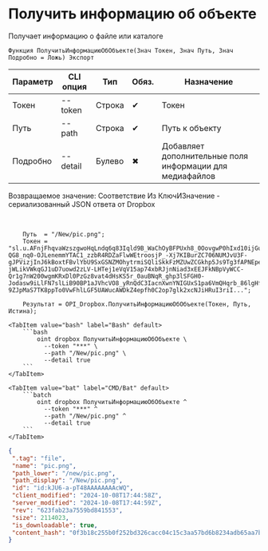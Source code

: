 ﻿---
sidebar_position: 1
---


# Получить информацию об объекте
 Получает информацию о файле или каталоге



`Функция ПолучитьИнформациюОбОбъекте(Знач Токен, Знач Путь, Знач Подробно = Ложь) Экспорт`

  | Параметр | CLI опция | Тип | Обяз. | Назначение |
  |-|-|-|-|-|
  | Токен | --token | Строка | &#x2714; | Токен |
  | Путь | --path | Строка | &#x2714; | Путь к объекту |
  | Подробно | --detail | Булево | &#x2716; | Добавляет дополнительные поля информации для медиафайлов |

  
  Возвращаемое значение:   Соответствие Из КлючИЗначение - сериализованный JSON ответа от Dropbox

<br/>




```bsl title="Пример использования для 1С:Предприятие/OneScript"
    Путь  = "/New/pic.png";
    Токен = "sl.u.AFnjFhqvaWzszgwoHqLndq6q83Iqld9B_WaChOyBFPUxh8_0OovgwP0hIxd10ijGupl2stkeT1JKJn76IQsdhh0nPnLkAk4_j2qshd1C016JQfpisiy-QG8_nq0-OJLenemmYTAC1_zzbR4RDZaFlwWEtroosjP_-Xj7KIBurZC706NUMJvU3F-gJPVizjInJ6kBoxtFBvlYbU9SxGSNZMOhytrmiSQliSkkFzMZUwZCGkhp5Js9Tg3fAPNEpeN23ay6r60vumwC3tv_TCVH4Q6K0gYIQTLMz-jWLikVWkqGJ1uD7uowd2zLV-LHTej1eVqV15ap74xbRJjnNiad3xEEJFkNBpVyWCC-Qr1g7nW200wgmKRxDl0PzGz8vat4dHsKS5r_0auBNqR_ghp3lSFGH0-Jodasw9iLlFN7slLiB90BP1aJVhcVO8_yRnQdC3IacnXwnYNIGUxS1pa6VmQHqrb_86lgHfqasEM8LOZvMV45Us8bdOLKRCwYeAmHoQ2SvJQhvQia4O4Dcvb2PDsjbG9R7DGzTLsurBBP08_DP4fMw1K0Cskw0vZHqxqcZKxnJUBg8wHwdoVQyzB_tlUUFcVFU9PDw9IxOemrPZK6StcvOlDy2BINyBujSP_IGqZVTBxCzQUnTv5K12iw_36WoiMxujh-9ZJpMaS7TK8ppTo0VwFhlLGF5UAWucAWDkZ4epfh0C2op7glk2xcNJiHRuI3riI...";

    Результат = OPI_Dropbox.ПолучитьИнформациюОбОбъекте(Токен, Путь, Истина);
```
    

 <Tabs>
  
    <TabItem value="bash" label="Bash" default>
        ```bash
            oint dropbox ПолучитьИнформациюОбОбъекте \
              --token "***" \
              --path "/New/pic.png" \
              --detail true
        ```
    </TabItem>
  
    <TabItem value="bat" label="CMD/Bat" default>
        ```batch
            oint dropbox ПолучитьИнформациюОбОбъекте ^
              --token "***" ^
              --path "/New/pic.png" ^
              --detail true
        ```
    </TabItem>
</Tabs>


```json title="Результат"
{
 ".tag": "file",
 "name": "pic.png",
 "path_lower": "/new/pic.png",
 "path_display": "/New/pic.png",
 "id": "id:kJU6-a-pT48AAAAAAAAcWQ",
 "client_modified": "2024-10-08T17:44:58Z",
 "server_modified": "2024-10-08T17:44:59Z",
 "rev": "623fab23a7559bd841553",
 "size": 2114023,
 "is_downloadable": true,
 "content_hash": "0f3b18c255b0f252bd326cacc04c15c3aa57bd6b8234adb65aa7bb2987a65492"
}
```
